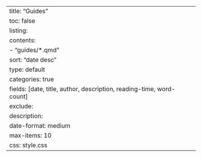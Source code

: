 ---
title: "Guides"
toc: false
listing: 
  contents: 
    - "guides/*.qmd"
  sort: "date desc"
  type: default
  categories: true
  fields: [date, title, author, description, reading-time, word-count]
  exclude: 
    description:
  date-format: medium
  max-items: 10
css: style.css
---